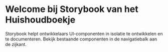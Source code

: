 
<Meta title="Home" />

# Welcome bij Storybook van het Huishoudboekje

Storybook helpt ontwikkelaars UI-componenten in isolatie te ontwikkelen en te documenteren.
Bekijk bestaande componenten in de navigatiebalk aan de zijkant.
